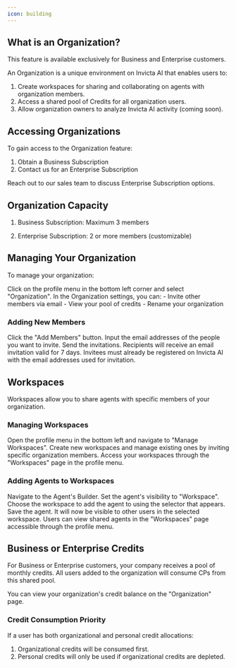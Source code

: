 ```yaml
---
icon: building
---
```


## What is an Organization?

<Info>
  This feature is available exclusively for Business and Enterprise customers.
</Info>

An Organization is a unique environment on Invicta AI that enables users to:

1. Create workspaces for sharing and collaborating on agents with organization members.
2. Access a shared pool of Credits for all organization users.
3. Allow organization owners to analyze Invicta AI activity (coming soon).

## Accessing Organizations

To gain access to the Organization feature:

1. Obtain a Business Subscription
2. Contact us for an Enterprise Subscription

<Card title="Get Enterprise Access" icon="building" href="#">
  Reach out to our sales team to discuss Enterprise Subscription options.
</Card>

## Organization Capacity

1. Business Subscription: Maximum 3 members

2. Enterprise Subscription: 2 or more members (customizable)

## Managing Your Organization

To manage your organization:

<Steps>
  <Step title="Access Organization Settings">
    Click on the profile menu in the bottom left corner and select
    "Organization".
  </Step>
  <Step title="Manage Organization">
    In the Organization settings, you can: - Invite other members via email -
    View your pool of credits - Rename your organization
  </Step>
</Steps>

### Adding New Members

<Steps>
  <Step title="Initiate Invitation">Click the "Add Members" button.</Step>
  <Step title="Enter Email Addresses">
    Input the email addresses of the people you want to invite.
  </Step>
  <Step title="Send Invitations">
    Send the invitations. Recipients will receive an email invitation valid for
    7 days.
  </Step>
</Steps>

<Warning>
  Invitees must already be registered on Invicta AI with the email addresses
  used for invitation.
</Warning>

## Workspaces

Workspaces allow you to share agents with specific members of your organization.

### Managing Workspaces

<Steps>
  <Step title="Access Workspace Management">
    Open the profile menu in the bottom left and navigate to "Manage
    Workspaces".
  </Step>
  <Step title="Create and Manage Workspaces">
    Create new workspaces and manage existing ones by inviting specific
    organization members.
  </Step>
  <Step title="View Workspaces">
    Access your workspaces through the "Workspaces" page in the profile menu.
  </Step>
</Steps>

### Adding Agents to Workspaces

<Steps>
  <Step title="Open Agent Builder">Navigate to the Agent's Builder.</Step>
  <Step title="Set Visibility">Set the agent's visibility to "Workspace".</Step>
  <Step title="Select Workspace">
    Choose the workspace to add the agent to using the selector that appears.
  </Step>
  <Step title="Save Changes">
    Save the agent. It will now be visible to other users in the selected
    workspace.
  </Step>
</Steps>

<Tip>
  Users can view shared agents in the "Workspaces" page accessible through the
  profile menu.
</Tip>

## Business or Enterprise Credits

For Business or Enterprise customers, your company receives a pool of monthly credits. All users added to the organization will consume CPs from this shared pool.

<Info>
  You can view your organization's credit balance on the "Organization" page.
</Info>

### Credit Consumption Priority

If a user has both organizational and personal credit allocations:

1. Organizational credits will be consumed first.
2. Personal credits will only be used if organizational credits are depleted.
